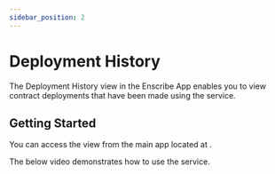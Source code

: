 ```yaml
---
sidebar_position: 2
---
```


# Deployment History


The Deployment History view in the Enscribe App enables you to view contract deployments that have been made using the service.

## Getting Started

You can access the view from the main app located at <AppUrl/>.

The below video demonstrates how to use the service.

<ReactPlayer controls url='https://youtu.be/a8sVAdu7AaQ' />

